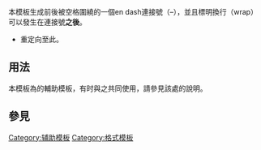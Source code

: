 <includeonly><!-- 在這裡加入模板的保護標識 --></includeonly><noinclude>{{template doc page viewed directly}}</noinclude>
<!-- 在本行下編輯模板說明 -->
本模板生成前後被空格圍繞的一個en dash連接號（&ndash;），並且標明換行（wrap）可以發生在連接號'''之後'''。

*{{Tl|-wrap}}重定向至此。

== 用法 ==
本模板為{{Tl|Nowrap begin}}的輔助模板，有时與之共同使用，請參見該處的說明。

== 參見 ==
{{Wraps}}

<includeonly>
<!-- 本行下加入模板的分類 -->
[[Category:辅助模板]]
[[Category:格式模板]]

</includeonly>